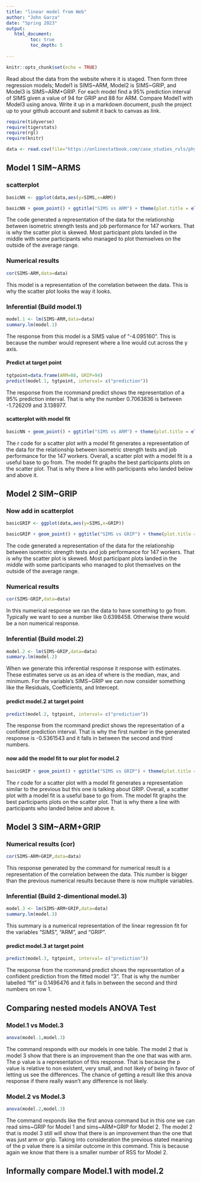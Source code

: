 ```yaml
---
title: "linear model from Web"
author: "John Garza"
date: "Spring 2023"
output:
   html_document:
         toc: true
         toc_depth: 5
        
---
```


```r
knitr::opts_chunk$set(echo = TRUE)
```

Read about the data from the website where it is staged.  Then form three regression models; Model1 is SIMS~ARM, Model2 is SIMS~GRIP, and Model3 is SIMS~ARM+GRIP. For each model find a 95% prediction interval of SIMS given a value of 94  for GRIP and 88 for ARM. Compare Model1 with Model3 using anova. Write it up in a markdown document, push the project up to your github account and submit it back to canvas as link. 

 


```r
require(tidyverse)
require(tigerstats)
require(rgl)
require(knitr)

```

```r
data <- read.csv(file="https://onlinestatbook.com/case_studies_rvls/physical_strength/data.txt",sep="",header=TRUE)  

```

## Model 1 SIM~ARMS

### scatterplot

```r
basicNN <- ggplot(data,aes(y=SIMS,x=ARM))
```

```r
basicNN + geom_point() + ggtitle("SIMS vs ARM") + theme(plot.title = element_text(hjust = 0.5, size = 20))
```

The code generated a representation of the data for the relationship between isometric strength tests and job performance for 147 workers. That is why the scatter plot is skewed. Most participant plots landed in the middle with some participants who managed to plot themselves on the outside of the average range.  



### Numerical results
```r
cor(SIMS~ARM,data=data)
```
This model is a representation of the correlation between the data. This is why the scatter plot looks the way it looks.

### Inferential  (Build model.1)
```r
model.1 <- lm(SIMS~ARM,data=data)
summary.lm(model.1)
```
The response from this model is a SIMS value of "-4.095160". This is because the number would represent where a line would cut across the y axis.

#### Predict at target point
```r
tgtpoint=data.frame(ARM=88, GRIP=94)
predict(model.1, tgtpoint, interval= c("prediction"))
```

The response from the rcommand predict shows the representation of a 95% prediction interval. That is why the number 0.7063836 is between -1.726209 and 3.138977.

#### scatterplot with model fit

```r
basicNN + geom_point() + ggtitle("SIMS vs ARM") + theme(plot.title = element_text(hjust = 0.5, size = 20)) + geom_smooth(method=lm)
```
  
The r code for a scatter plot with a model fit generates a representation of the data for the relationship between isometric strength tests and job performance for the 147 workers. Overall, a scatter plot with a model fit is a useful base to go from. The model fit graphs the best participants plots on the scatter plot. That is why there a line with participants who landed below and above it.

## Model 2 SIM~GRIP

### Now add in scatterplot

```r
basicGRIP <- ggplot(data,aes(y=SIMS,x=GRIP))
```
```r
basicGRIP + geom_point() + ggtitle("SIMS vs GRIP") + theme(plot.title = element_text(hjust = 0.5, size = 20))
```

The code generated a representation of the data for the relationship between isometric strength tests and job performance for 147 workers. That is why the scatter plot is skewed. Most participant plots landed in the middle with some participants who managed to plot themselves on the outside of the average range.


### Numerical results 

```r
cor(SIMS~GRIP,data=data)
```
In this numerical response we ran the data to have something to go from. Typically we want to see a number like 0.6398458. Otherwise there would be a non numerical response. 

### Inferential  (Build model.2)

```r
model.2 <- lm(SIMS~GRIP,data=data)
summary.lm(model.2)
```
  
When we generate this inferential response it response with estimates. These estimates serve us as an idea of where is the median, max, and minimum. For the variable's SIMS~GRIP we can now consider something like the Residuals, Coefficients, and Intercept.       

#### predict model.2 at target point

```r
predict(model.2, tgtpoint, interval= c("prediction"))
```

The response from the rcommand predict shows the representation of a confident prediction interval. That is why the first number in the generated response is -0.5361543 and it falls in between the second and third numbers.

#### now add the model fit to our plot for model.2

```r
basicGRIP + geom_point() + ggtitle("SIMS vs GRIP") + theme(plot.title = element_text(hjust = 0.5, size = 20)) + geom_smooth(method=lm)
```  

The r code for a scatter plot with a model fit generates a representation similar to the previous but this one is talking about GRIP. Overall, a scatter plot with a model fit is a useful base to go from. The model fit graphs the best participants plots on the scatter plot. That is why there a line with participants who landed below and above it.

## Model 3 SIM~ARM+GRIP

### Numerical results (cor)

```r
cor(SIMS~ARM+GRIP,data=data)
```

This response generated by the command for numerical result is a representation of the correlation between the data. This number is bigger than the previous numerical results because there is now multiple variables.
  
### Inferential  (Build 2-dimentional model.3)

```r
model.3 <- lm(SIMS~ARM+GRIP,data=data)
summary.lm(model.3)
```

This summary is a numerical representation of the linear regression fit for the variables "SIMS", "ARM", and "GRIP".        


#### predict model.3 at target point

```r
predict(model.3, tgtpoint, interval= c("prediction"))
```

The response from the rcommand predict shows the representation of a confident prediction from the fitted model "3". That is why the number labelled "fit" is 0.1496476 and it falls in between the second and third numbers on row 1.
  

## Comparing nested models ANOVA Test

### Model.1 vs Model.3

```r
anova(model.1,model.3)
```

The command responds with our models in one table. The model 2 that is model 3 show that there is an improvement than the one that was with arm. The p value is a representation of this response. That is because the p value is relative to non existent, very small, and not likely of being in favor of letting us see the differences. The chance of getting a result like this anova response if there really wasn't any difference is not likely.  

### Model.2 vs Model.3

```r
anova(model.2,model.3)
```

The command responds like the first anova command but in this one we can read sims~GRIP for Model 1 and sims~ARM+GRIP for Model 2. The model 2 that is model 3 still will show that there is an improvement than the one that was just arm or grip. Taking into consideration the previous stated meaning of the p value there is a similar outcome in this command. This is because again we know that there is a smaller number of RSS for Model 2. 


## Informally compare Model.1 with model.2

